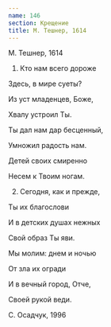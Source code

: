 ```yaml
---
name: 146
section: Крещение
title: М. Тешнер, 1614
---
```

М. Тешнер, 1614


1. Кто нам всего дороже

Здесь, в мире суеты?

Из уст младенцев, Боже,

Хвалу устроил Ты.

Ты дал нам дар бесценный,

Умножил радость нам.

Детей своих смиренно

Несем к Твоим ногам.


2. Сегодня, как и прежде,

Ты их благослови

И в детских душах нежных

Свой образ Ты яви.

Мы молим: днем и ночью

От зла их огради

И в вечный город, Отче,

Своей рукой веди.


С. Осадчук, 1996 